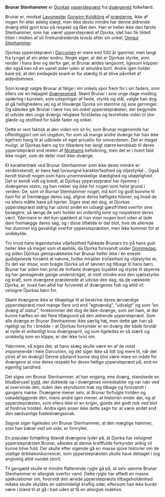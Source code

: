 {{title:Brunar Stenhammer}}
{{author:Laura Holmegaard}}
{{timestamp:2009-10-24T12:49:58Z}}
{{copyright:Brunar Stenhammer}}
'''Brunar Stenhammer''' er [[Djorka|Djorkas]] [[ypperstepræst]] fra [[dværg|dværgenes]] folkefærd.

Brunar er, modsat [[Lavsmester]] [[Gorwinn Koldkling]] af [[præst|præsterne]], ikke af nogen fin eller adelig slægt, men ikke desto mindre har denne aldrende dværg altid gjort krav på respekt og fået den. Han er heller ikke den første Stenhammer, som har været ypperstepræst af Djorka, idet han fik tildelt titlen i midten af sit firehundredende leveår efter sin onkel, [[Omgur Stenhammer]].

Djorkas ypperstepræst i [[Darconien]] er mere end 500 år gammel, men langt fra tynget af sin alder endnu. Nogle siger, at det er Djorkas styrke, som render i hans årer og derfor gør, at Brunar ældes langsomt, ligesom klippen der også kan nå en uanet alder uden at smuldre bort. Andre igen holder bare på, at den bedagede knark er for stædig til at blive påvirket af alderdommen.

Som knægt valgte Brunar at følge i sin onkels spor frem for i sin faders, som ellers var en højagtet [[dværgesmed]]. Skønt Brunar i sine unge dage modtog oplæring i kunsten, som udspringer af hede, styrke og stål, valgte han dog at gå hellighedens vej og at tilsværge Djorka sin stemme og sine gerninger. Og således gik Brunar i lære hos sin onkel ypperstepræsten, der begyndte at udvide den unge dværgs religiøse forståelse og teoretiske viden til stor glæde og stolthed for både fader og onkel.

Dette er rent faktisk al den viden om sit liv, som Brunar nogensinde har offentliggjort om sin ungdom, for som så mange andre dværge har han ikke ligefrem hang til at udbrede sit eget privatliv for omverdenen. Det er meget muligt, at Djorkas børn og tro tilbedere har langt større kendskab til deres ypperstepræst end resten af [[Niraham|Nirahams]] befolkning, men det er i hvert fald ikke noget, som de deler med ikke-dværge.

Et karaktertræk ved Brunar Stenhammer som ikke desto mindre er verdenskendt, er hans højt lovsungne karakterfasthed og viljestyrke… Også kendt blandt nogen som hans umenneskelige stædighed og ubøjelighed. Det er kendt vidt og bredt, at Djorkas ypperstepræst har hjemme i dværgenes stavn, og han rokker sig ikke for nogen som helst grund i verden: De, som vil Burnar Stenhammer noget, må kort og godt komme til ham for at fremlægge deres sag, afgive deres høfligste hilsner, og hvad de nu ellers måtte have på hjertet. Siges skal det dog, at Djorkas ypperstepræst aldrig har udvist andet en udsøgt gæstfrihed overfor sine besøgere, så længe de selv holder en ordentlig tone og respektere deres vært. Ydermere er det kun sjældent at han viser nogen bort uden at lade dem fremlægge deres sag, og i disse tilfælde er det blot, hvis de allerede har dummet sig gevaldigt overfor ypperstepræsten, men ikke kommer for at undskylde.

Tro imod hans legendariske viljefasthed flakkede Brunars tro på hans gud heller ikke så meget som et øjeblik, da Djorka forsvandt under [[Dommedag]], og siden Djorkas genopvækkelse har Brunar heller ikke i én eneste gudstjeneste forsømt at nævne, hvilke mirakler trofasthed og viljestyrke er, thi det var disse, som bragte Djorka ud af søvnen og tilbage til hans børn. Brunar har siden hen prist de trofaste dværges loyalitet og styrke til skyerne og har gentagende gange understreget, at intet mindre end den sjælsstyrke og kraft, som dværgene præsterede at udvise den dag, da de vækkede Djorka, er, hvad han altid har forventet af dværgenes folk og altid vil velsigne Djorkas børn for.

Skønt dværgene ikke er tilbøjelige til at beskrive deres ærværdige ypperstepræst med mange flere ord end ”agtværdig”, ”udvalgt” og som ”en dværg af statur”, forekommer det dog de ikke-dværge, som ser ham, at der kunne hæftes en del flere tillægsord på den aldrende ypperstepræst. Som alle dværge er Brunar Stenhammer ikke særlig høj, men dette gør han så rigeligt op for i bredde – at Djorkas forkynder er en dværg der både forstår at nyde et ordentligt krus dværgesprit, og som ligeledes er så stærk og urokkelig som en klippe, er der ikke tvivl om.

Ydermere, så siges det, at hans skæg skulle være en af de mest imponerende i hele Darconien, og det siger ikke så lidt (og mere til, når det ytres af en dværg)! Denne påstand kunne dog blot være mere en måde for dværgene at vise deres respekt for deres hellige ypperstepræst på, end en egentlig sandhed.

Det siges om Brunar Stenhammer, at han engang, ene dværg, standsede en blodberuset [[trold]], der dukkede op i dværgenes mineskakter og var nær ved at overvinde den, inden den skyndsomt trak sig tilbage og forsvandt i gangens mørke. Dværgene mener selv, at Brunar forfulgte trolden og uskadeliggjorde den, mens andre igen mener, at historien ender der, og at ypperstepræsten, som ellers ikke er en kriger, gjorde det godt nok ved blot at fordrive trolden. Andre igen anser ikke dette sagn for at være andet end den sædvanlige fuldedværgssnak.

Sagnet siger ligeledes om Brunar Stenhammer, at den mægtige hammer, som han bærer ved sin side, er fortryllet.

En populær fortælling iblandt dværgene lyder på, at Djorka har velsignet ypperstepræsten Brunar, således at denne kraftfulde forkynder aldrig vil kunne blive fuld. Der skulle efter sigende gå en masse sjove historier om de utallige drikkekonkurrencer, som ypperstepræsten skulle have deltaget i (og angivelig altid vundet stort).

Til gengæld skulle et mindre flatterende rygte gå på, at selv samme Brunar Stenhammer er allergisk overfor vand. Dette rygte har affødt en masse spekulationer om, hvorvidt den ærede ypperstepræsts tilbageholdenhed måske skulle skyldes en ualmindeligt kraftig odør, eftersom han ikke burde være i stand til at gå i bad uden at få en allergisk reaktion.